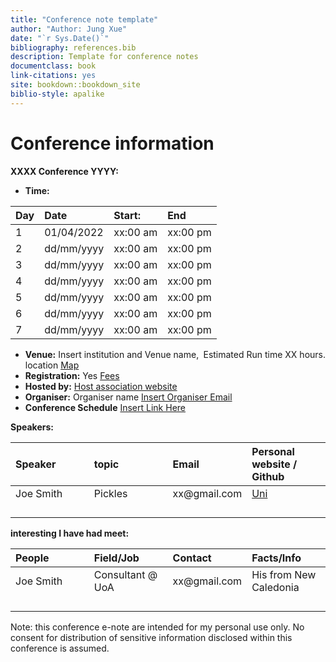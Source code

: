 --- 
title: "Conference note template"                                               ## Change this to Conference title
author: "Author: Jung Xue"
date: "`r Sys.Date()`"
bibliography: references.bib
description: Template for conference notes                                      ## change this to Conference notes for XXX
documentclass: book
link-citations: yes
site: bookdown::bookdown_site
biblio-style: apalike
---
# Conference information  {-}

**XXXX Conference YYYY:**                                                        <!-- ## Change this to Conference title -->

- **Time:** 

| Day |Date      | Start:   | End       |
|:--|:-----------|:---------|:----------|
| 1 | 01/04/2022 | xx:00 am | xx:00 pm  |
| 2 | dd/mm/yyyy | xx:00 am | xx:00 pm  |
| 3 | dd/mm/yyyy | xx:00 am | xx:00 pm  |
| 4 | dd/mm/yyyy | xx:00 am | xx:00 pm  |
| 5 | dd/mm/yyyy | xx:00 am | xx:00 pm  |
| 6 | dd/mm/yyyy | xx:00 am | xx:00 pm  |
| 7 | dd/mm/yyyy | xx:00 am | xx:00 pm  |

\hfill[Estimated Run time XX hours.]{style="float:right"}


* **Venue:** Insert institution and Venue name, location [Map]()
* **Registration:** Yes [Fees]()
* **Hosted by:** [Host association website]() 
* **Organiser:** Organiser name [Insert Organiser Email]()
* **Conference Schedule** [Insert Link Here]()

**Speakers:**

| Speaker      |topic         | Email        | Personal website / Github |
|:-------------|:-------------|:-------------|:-------------|
| Joe Smith    |Pickles       | xx@gmail.com | [Uni](www.google.com)  |
|  |  |  |  |
|  |  |  |  |
|  |  |  |  |
|  |  |  |  |

**interesting I have had meet:**

| People       |Field/Job     | Contact      | Facts/Info        |
|:-------------|:-------------|:-------------|:-------------|
| Joe Smith    | Consultant @ UoA  | xx@gmail.com | His from New Caledonia |
|  |  |  |  |
|  |  |  |  |
|  |  |  |  |
|  |  |  |  |


Note: this conference e-note are intended for my personal use only. No consent for distribution of sensitive information disclosed within this conference is assumed. 

